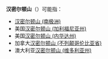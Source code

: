 '''汉密尔顿山'''（{{lang-en|Mount Hamilton}}）可能指：

* [[邱吉爾山脈|汉密尔顿山 (南极洲)]]
* 美国[[汉密尔顿山_(加利福尼亚州)|汉密尔顿山 (加利福尼亚州)]]
* 美国[[汉密尔顿山_(内华达州)|汉密尔顿山 (内华达州)]]
* 加拿大[[汉密尔顿山_(不列颠哥伦比亚省)|汉密尔顿山 (不列颠哥伦比亚省)]]
* 澳大利亚[[汉密尔顿山_(维多利亚州)|汉密尔顿山 (维多利亚州)]]

{{Disambig|Cat=五字译名消歧义}}